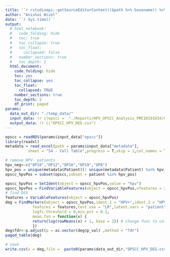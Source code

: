 ```yaml
---
title: '`r rstudioapi::getSourceEditorContext()$path %>% basename() %>% gsub(pattern = "\\.Rmd",replacement = "")`' 
author: "Avishai Wizel"
date: '`r Sys.time()`'
output:
  # html_notebook: 
  #   code_folding: hide
  #   toc: true
  #   toc_collapse: true
  #   toc_float:
  #     collapsed: false
  #   number_sections: true
  #   toc_depth: 1
  html_document: 
    code_folding: hide
    toc: yes
    toc_collapse: yes
    toc_float: 
      collapsed: TRUE
    number_sections: true
    toc_depth: 2
    df_print: paged
params: 
  data_out_dir: "./temp_data/" 
  input_data: !r c(opscc =  "./Reports/HPV_OPSCC_Analysis_PMC10191634/01_preprocess/opscc_suerat.RDS", metadata = "./Input_data/HPV_OPSCC_Analysis_PMC10191634/NIHMS1892753-supplement-Supp_Tables.xlsx")
  output_data: !r c("OPSCC_HPV_DEG.csv")
---
```






```r
opscc = readRDS(params$input_data["opscc"])
library(readxl)
metadata = read_excel(path = params$input_data["metadata"],
          sheet = "S4 - Cell Table",progress = T,skip = 1,col_names = T)

# remove HPV- patients
hpv_neg<-c("OP10","OP12","OP16","OP19","OP8")
hpv_pos = unique(metadata$Patient)[! unique(metadata$Patient) %in% hpv_neg]
opscc_hpvPos = subset(opscc,subset = patient %in% hpv_pos)
```

```r
opscc_hpvPos = SetIdent(object = opscc_hpvPos,value = "hpv")
opscc_hpvPos = FindVariableFeatures(object = opscc_hpvPos,nfeatures = 20000)
# find DEG
features = VariableFeatures(object = opscc_hpvPos)
deg = FindMarkers(object = opscc_hpvPos,ident.1 = "HPV+",ident.2 = "HPV-",
            features = features,test.use = "LR",latent.vars = "patient",
            logfc.threshold = 0,min.pct = 0.1,
            mean.fxn = function(x) {
            return(log(rowMeans(x) + 1, base = 2)) # change func to calculate logFC in log space data (default to exponent data)
            })
deg$fdr<-p.adjust(p = as.vector(deg$p_val) ,method = "fdr")
paged_table(deg)
```

```r
# save
write.csv(x = deg,file =  paste0(params$data_out_dir,"OPSCC_HPV_DEG.csv"))
```







